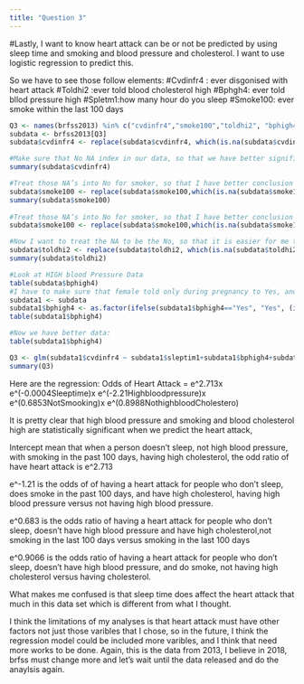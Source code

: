 ```yaml
---
title: "Question 3"
---
```

#Lastly, 
I want to know heart attack can be or not be predicted by using sleep time and smoking and blood pressure and cholesterol. I want to use logistic regression to predict this.

So we have to see those follow elements: 
#Cvdinfr4 : ever disgonised with heart attack
#Toldhi2 :ever told blood cholesterol high
#Bphgh4: ever told bllod pressure high
#Spletm1:how many hour do you sleep
#Smoke100: ever smoke within the last 100 days

```r
Q3 <- names(brfss2013) %in% c("cvdinfr4","smoke100","toldhi2", "bphigh4", "sleptim1")
subdata <- brfss2013[Q3]
subdata$cvdinfr4 <- replace(subdata$cvdinfr4, which(is.na(subdata$cvdinfr4)), "No")

#Make sure that No NA index in our data, so that we have better significance
summary(subdata$cvdinfr4)

#Treat those NA’s into No for smoker, so that I have better conclusion in the end.
subdata$smoke100 <- replace(subdata$smoke100,which(is.na(subdata$smoke100)),"No")
summary(subdata$smoke100)
  
#Treat those NA’s into No for smoker, so that I have better conclusion in the end.
subdata$smoke100 <- replace(subdata$smoke100,which(is.na(subdata$smoke100)),"No")

#Now I want to treat the NA to be the No, so that it is easier for me to conclude later. We
subdata$toldhi2 <- replace(subdata$toldhi2, which(is.na(subdata$toldhi2)), "No")
summary(subdata$toldhi2)

#Look at HIGH blood Pressure Data
table(subdata$bphigh4)
#I have to make sure that female told only during pregnancy to Yes, and told borderline or pre-hypertensive to Yes. In order to make sure logistic regression and make it simplier to understand.
subdata1 <- subdata
subdata1$bphigh4 <- as.factor(ifelse(subdata1$bphigh4=="Yes", "Yes", (ifelse(subdata1$bphigh4=="Yes, but female told only during pregnancy", "Yes",(ifelse(subdata1$bphigh4=="Told borderline or pre-hypertensive", "Yes", "No"))))))
table(subdata1$bphigh4)

#Now we have better data:
table(subdata1$bphigh4)

Q3 <- glm(subdata1$cvdinfr4 ~ subdata1$sleptim1+subdata1$bphigh4+subdata1$smoke100+subdata1$toldhi2, data=subdata1, family = "binomial")
summary(Q3)
```
Here are the regression:
Odds of Heart Attack = e^2.713x e^(-0.0004Sleeptime)x e^(-2.21Highbloodpressure)x e^(0.6853NotSmooking)x e^(0.8988NothighbloodCholestero)

It is pretty clear that high blood pressure and smoking and blood cholesterol high are statistically significant when we predict the heart attack, 

Intercept mean that when a person doesn’t sleep, not high blood pressure, with smoking in the past 100 days, having high cholesterol, the odd ratio of have heart attack is e^2.713

e^-1.21 is the odds of of having a heart attack for people who don't sleep, does smoke in the past 100 days, and have high cholesterol, having high blood pressure versus not having high blood pressure.  

e^0.683 is the odds ratio of having a heart attack for people who don't sleep, doesn't have high blood pressure and have high cholesterol,not smoking in the last 100 days versus smoking in the last 100 days

e^0.9066 is the odds ratio of having a heart attack for people who don't sleep, doesn't have high blood pressure, and do smoke, not having high cholesterol versus having cholesterol.

What makes me confused is that sleep time does affect the heart attack that much in this data set which is different from what I thought.

I think the limitations of my analyses is that heart attack must have other factors not just those varibles that I chose, so in the future, I think the regression model could be included more varibles, and I think that need more works to be done. Again, this is the data from 2013, I believe in 2018, brfss must change more and let's wait until the data released and do the anaylsis again. 

